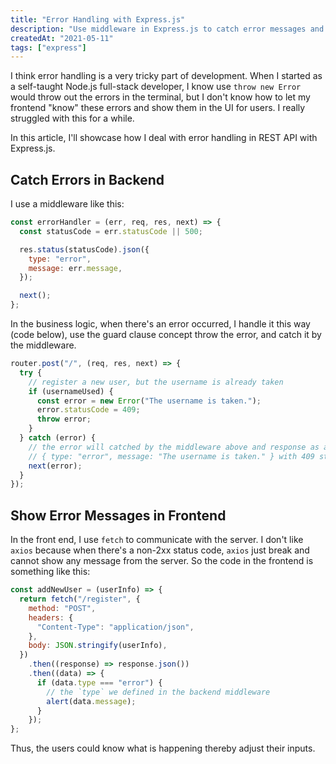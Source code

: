 ```yaml
---
title: "Error Handling with Express.js"
description: "Use middleware in Express.js to catch error messages and send them to frontend."
createdAt: "2021-05-11"
tags: ["express"]
---
```


I think error handling is a very tricky part of development. When I started as a self-taught Node.js full-stack developer, I know use `throw new Error` would throw out the errors in the terminal, but I don't know how to let my frontend "know" these errors and show them in the UI for users. I really struggled with this for a while.

In this article, I'll showcase how I deal with error handling in REST API with Express.js.

## Catch Errors in Backend

I use a middleware like this:

```js
const errorHandler = (err, req, res, next) => {
  const statusCode = err.statusCode || 500;

  res.status(statusCode).json({
    type: "error",
    message: err.message,
  });

  next();
};
```

In the business logic, when there's an error occurred, I handle it this way (code below), use the guard clause concept throw the error, and catch it by the middleware.

```js
router.post("/", (req, res, next) => {
  try {
    // register a new user, but the username is already taken
    if (usernameUsed) {
      const error = new Error("The username is taken.");
      error.statusCode = 409;
      throw error;
    }
  } catch (error) {
    // the error will catched by the middleware above and response as an object:
    // { type: "error", message: "The username is taken." } with 409 status code.
    next(error);
  }
});
```

## Show Error Messages in Frontend

In the front end, I use `fetch` to communicate with the server. I don't like `axios` because when there's a non-2xx status code, `axios` just break and cannot show any message from the server. So the code in the frontend is something like this:

```js
const addNewUser = (userInfo) => {
  return fetch("/register", {
    method: "POST",
    headers: {
      "Content-Type": "application/json",
    },
    body: JSON.stringify(userInfo),
  })
    .then((response) => response.json())
    .then((data) => {
      if (data.type === "error") {
        // the `type` we defined in the backend middleware
        alert(data.message);
      }
    });
};
```

Thus, the users could know what is happening thereby adjust their inputs.
